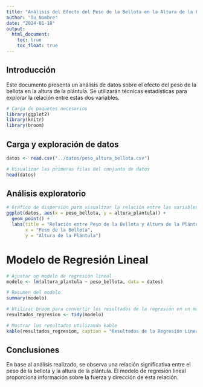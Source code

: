 ```yaml
---
title: "Análisis del Efecto del Peso de la Bellota en la Altura de la Plántula"
author: "Tu Nombre"
date: "2024-01-18"
output:
  html_document:
    toc: true
    toc_float: true
---
```


## Introducción

Este documento presenta un análisis de datos sobre el efecto del peso de la bellota en la altura de la plántula. Se utilizarán técnicas estadísticas para explorar la relación entre estas dos variables.

```r
# Carga de paquetes necesarios
library(ggplot2)
library(knitr)
library(broom)


```

## Carga y exploración de datos
```r
datos <- read.csv("../datos/peso_altura_bellota.csv")

# Visualizar las primeras filas del conjunto de datos
head(datos)
```

## Análisis exploratorio
```r
# Gráfico de dispersión para visualizar la relación entre las variables
ggplot(datos, aes(x = peso_bellota, y = altura_plantula)) +
  geom_point() +
  labs(title = "Relación entre Peso de la Bellota y Altura de la Plántula",
       x = "Peso de la Bellota",
       y = "Altura de la Plántula")

```

# Modelo de Regresión Lineal

```r
# Ajustar un modelo de regresión lineal
modelo <- lm(altura_plantula ~ peso_bellota, data = datos)

# Resumen del modelo
summary(modelo)
```


```r
# Utilizar broom para convertir los resultados de la regresión en un marco de datos
resultados_regresion <- tidy(modelo)

# Mostrar los resultados utilizando kable
kable(resultados_regresion, caption = "Resultados de la Regresión Lineal")
```

## Conclusiones
En base al análisis realizado, se observa una relación significativa entre el peso de la bellota y la altura de la plántula. El modelo de regresión lineal proporciona información sobre la fuerza y dirección de esta relación.



